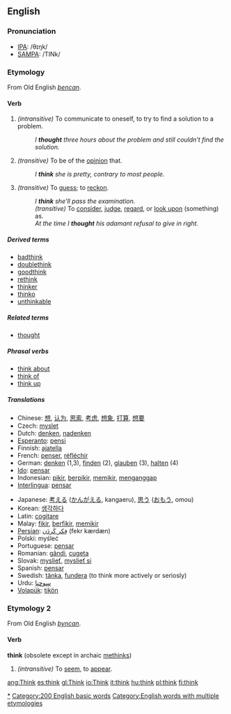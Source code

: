==English==

{{rank|work|too|every|129|think|life|went|back}}

=== Pronunciation ===
*[[w:IPA|IPA]]: /θɪŋk/
*[[w:SAMPA|SAMPA]]: /TINk/


===Etymology===
From Old English ''[[þencan]]''.

====Verb====
{{irregverb|'''to think'''|'''[[thinks]]'''|'''[[thought]]'''|'''[[thought]]'''|'''[[thinking]]'''}}
#''(intransitive)'' To communicate to oneself, to try to find a solution to a problem.
#:''I '''thought''' three hours about the problem and still couldn't find the solution.''
#''(transitive)'' To be of the [[opinion]] that.
#:''I '''think''' she is pretty, contrary to most people.''
#''(transitive)'' To [[guess]]; to [[reckon]].
#:''I '''think''' she'll pass the examination.''
#:''(transitive)'' To [[consider]], [[judge]], [[regard]], or [[look upon]] (something) as.
#:''At the time I '''thought''' his adamant refusal to give in right.''

=====Derived terms=====
*[[badthink]]
*[[doublethink]]
*[[goodthink]]
*[[rethink]]
*[[thinker]]
*[[thinko]]
*[[unthinkable]]

=====Related terms=====
*[[thought]]

=====Phrasal verbs=====
*[[think about]]
*[[think of]]
*[[think up]]

=====Translations=====
{{top}}
*Chinese: [[想]], [[认为]], [[思索]], [[考虑]], [[想象]], [[打算]], [[想要]]
*Czech: [[myslet]]
*Dutch: [[denken]], [[nadenken]]
*[[Esperanto]]: [[pensi]]
*Finnish: [[ajatella]]
*French: [[penser]], [[réfléchir]]
*German: [[denken]] (1,3), [[finden]] (2), [[glauben]] (3), [[halten]] (4)
*[[Ido]]: [[pensar]]
*Indonesian: [[pikir]], [[pikir|berpikir]], [[pikir|memikir]], [[anggap|menganggap]]
*[[Interlingua]]: [[pensar]]
{{mid}}
*Japanese: [[考える]] ([[かんがえる]], kangaeru), [[思う]] ([[おもう]], omou)
*Korean: [[생각하다]]
*Latin: [[cogitare]]
*Malay: [[fikir]], [[fikir|berfikir]], [[fikir|memikir]]
*[[Persian]]: [[فِكر كَردَن]] (fekr kærdæn)
*Polski: myśleć
*Portuguese: [[pensar]]
*Romanian: [[gândi]], [[cugeta]] 
*Slovak: [[myslieť]], [[myslieť si]]
*Spanish: [[pensar]]
*Swedish: [[tänka]], [[fundera]] (to think more actively or seriosly)
*Urdu: [[سوچنا]]
*[[Volapük]]: [[tikön]]
{{bottom}}

===Etymology 2===
From Old English ''[[þyncan]]''.

====Verb====
'''think''' (obsolete except in archaic [[methinks]])
#''(intransitive)'' To [[seem]], to [[appear]].


[[Category:Thinking|*]]
[[Category:200 English basic words]]
[[Category:English words with multiple etymologies]]

[[ang:Think]]
[[es:think]]
[[gl:Think]]
[[io:Think]]
[[it:think]]
[[hu:think]]
[[pl:think]]
[[fi:think]]